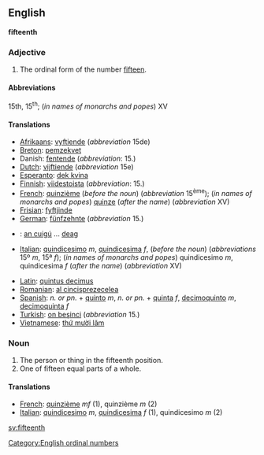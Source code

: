 ==English==
'''fifteenth'''

===Adjective===

# The ordinal form of the number [[fifteen]].

====Abbreviations====
15th, 15<sup>th</sup>; (''in names of monarchs and popes'') XV

====Translations====

* [[Afrikaans]]: [[vyftiende]] (''abbreviation'' 15de)
* [[Breton]]: [[pemzekvet]]
*Danish: [[fentende]] (''abbreviation'': 15.)
* [[Dutch]]: [[vijftiende]] (''abbreviation'' 15e)
* [[Esperanto]]: [[dek kvina]]
* [[Finnish]]: [[viidestoista]] (''abbreviation'': 15.)
* [[French]]: [[quinzième]] (''before the noun'') (''abbreviation'' 15<sup>ème</sup>); (''in names of monarchs and popes'') [[quinze]] (''after the name'') (''abbreviation'' XV)
* [[Frisian]]: [[fyftjinde]]
* [[German]]: [[fünfzehnte]] (''abbreviation'' 15.)
* {{ga}}: [[an cuigú]] ... [[deag]]
* [[Italian]]: [[quindicesimo]] ''m'', [[quindicesima]] ''f'', (''before the noun'') (''abbreviations'' 15º ''m'', 15ª ''f''); (''in names of monarchs and popes'') quindicesimo ''m'', quindicesima ''f'' (''after the name'') (''abbreviation'' XV)

* [[Latin]]: [[quintus decimus]]
* [[Romanian]]: [[al cincisprezecelea]]
* [[Spanish]]: ''n. or pn.'' + [[quinto]] ''m'', ''n. or pn.'' + [[quinta]] ''f'', [[decimoquinto]] ''m'', [[decimoquinta]] ''f''
* [[Turkish]]: [[on beşinci]] (''abbreviation'' 15.)
* [[Vietnamese]]: [[thứ mười lăm]]

===Noun===

#The person or thing in the fifteenth position.
#One of fifteen equal parts of a whole.

====Translations====

*[[French]]: [[quinzième]] ''mf'' (1), quinzième ''m'' (2)
*[[Italian]]: [[quindicesimo]] ''m'', [[quindicesima]] ''f'' (1), quindicesimo ''m'' (2)

[[Category:English ordinal numbers]]

[[sv:fifteenth]]